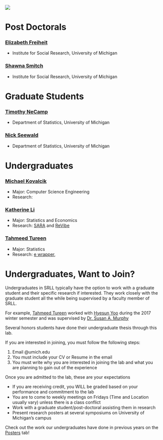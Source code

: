 
![](UMlogo.png)

# Post Doctorals

### [Elizabeth Freiheit](https://sites.google.com/a/umich.edu/elizabethfreiheit/)
- Institute for Social Research, University of Michigan


### [Shawna Smitch](http://shawnasmith.net/)
- Institute for Social Research, University of Michigan


# Graduate Students

### [Timothy NeCamp](http://www-personal.umich.edu/~tnecamp/)
- Department of Statistics, University of Michigan

### [Nick Seewald](https://nickseewald.com/)
- Department of Statistics, University of Michigan

# Undergraduates

### [Michael Kovalcik](https://www.linkedin.com/in/michael-kovalcik)

- Major: Computer Science Engineering
- Research:

### [Katherine Li](https://www.linkedin.com/in/katherine-li-751035b3)

- Major: Statistics and Economics
- Research: [SARA](https://tahmeed14.github.io/srll_undergrads/about.html) and [ReVibe](https://tahmeed14.github.io/srll_undergrads/about.html)

### [Tahmeed Tureen](https://sites.google.com/a/umich.edu/tahmeed-tureen/)

- Major: Statistics
- Research: [e wrapper](), 


# Undergraduates, Want to Join?

Undergraduates in SRLL typically have the option to work with a graduate student and their specific research if interested. They work closely with the graduate student all the while being supervised by a faculty member of SRLL. 

For example, [Tahmeed Tureen](https://sites.google.com/a/umich.edu/tahmeed-tureen/) worked with [Hyesun Yoo](http://www-personal.umich.edu/~yoohs/) during the 2017 winter semester and was supervised by [Dr. Susan A. Murphy](http://dept.stat.lsa.umich.edu/~samurphy/)

Several honors students have done their undergraduate thesis through this lab.

If you are interested in joining, you must follow the following steps:

1. Email @umich.edu
2. You must include your CV or Resume in the email
3. You must write why you are interested in joining the lab and what you are planning to gain out of the experience


Once you are admitted to the lab, these are your expectations

* If you are receiving credit, you WILL be graded based on your performance and commitment to the lab
* You are to come to weekly meetings on Fridays (Time and Location usually vary) unless there is a class conflict
* Work with a graduate student/post-doctoral assisting them in research
* Present research posters at several symposiums on University of Michigan's campus


Check out the work our undergraduates have done in previous years on the [Posters](posters.html) tab!


